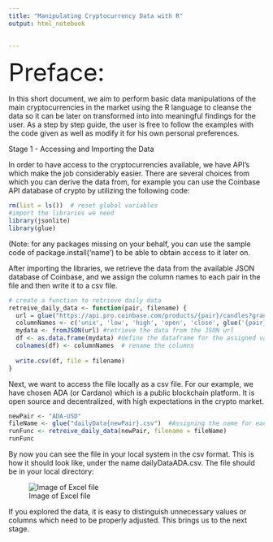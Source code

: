 ```yaml
---
title: "Manipulating Cryptocurrency Data with R"
output: html_notebook
  
  
---
```

<font size="14"> Preface: </font>

In this short document, we aim to perform basic data manipulations of the 
main cryptocurrencies in the market using the R language to cleanse the data
so it can be later on transformed into into meaningful findings for the user. 
As a step by step guide, the user is 
free to follow the examples with the code given as well as modify it for his own
personal preferences.


Stage 1 - Accessing and Importing the Data

In order to have access to the cryptocurrencies available, we have API's which
make the job considerably easier.
There are several choices from which you can derive the data from, for example
you can use the Coinbase API database of crypto by utilizing the following code:

```r
rm(list = ls())  # reset global variables
#import the libraries we need
library(jsonlite)
library(glue)
```

(Note: for any packages missing on your behalf, you can use the sample code of
package.install('name') to be able to obtain access to it later on. 

After importing the libraries, we retrieve the data from the available JSON 
database of Coinbase, and we assign the column names to each pair in the file
and then write it to a csv file.

```r
# create a function to retrieve daily data
retreive_daily_data <- function(pair, filename) {
  url = glue("https://api.pro.coinbase.com/products/{pair}/candles?granularity=86400")
  columnNames <- c('unix', 'low', 'high', 'open', 'close', glue('{pair} volume'))
  mydata <- fromJSON(url) #retrieve the data from the JSON url
  df <- as.data.frame(mydata) #define the dataframe for the assigned values
  colnames(df) <- columnNames  # rename the columns
  
  write.csv(df, file = filename)
}
```

Next, we want to access the file locally as a csv file. For our example, we have 
chosen ADA (or Cardano) which is a public blockchain platform. It is open source
and decentralized, with high expectations in the crypto market.

```r
newPair <- "ADA-USD"
fileName <- glue("dailyData{newPair}.csv")  #Assigning the name for each value
runFunc <- retreive_daily_data(newPair, filename = fileName)
runFunc
```

By now you can see the file in your local system in the csv format. This is how
it should look like, under the name dailyDataADA.csv. The file should be in your
local directory:

![Image of Excel file](Excel.png)


If you explored the data, it is easy to distinguish unnecessary values or columns
which need to be properly adjusted. This brings us to the next stage.



